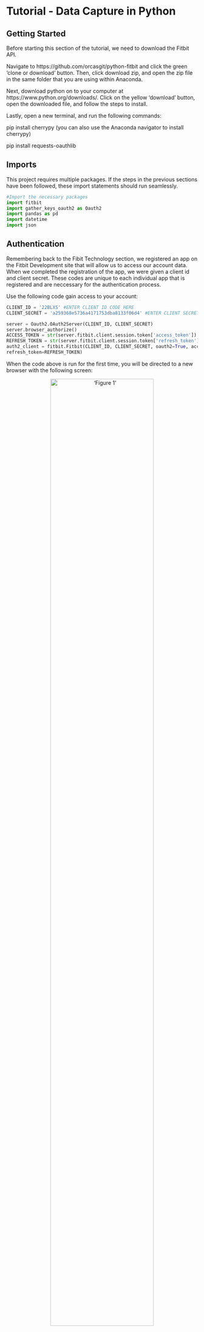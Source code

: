 # Tutorial - Data Capture in Python

## Getting Started

Before starting this section of the tutorial, we need to download the Fitbit API. 

Navigate to https://github.com/orcasgit/python-fitbit and click the green 'clone or download' button. Then, click download zip, and open the zip file in the same folder that you are using within Anaconda.

Next, download python on to your computer at https://www.python.org/downloads/. Click on the yellow 'download' button, open the downloaded file, and follow the steps to install.

Lastly, open a new terminal, and run the following commands:

pip install cherrypy (you can also use the Anaconda navigator to install cherrypy)

pip install requests-oauthlib  

## Imports

This project requires multiple packages. If the steps in the previous sections have been followed, these import statements should run seamlessly.

```python
#Import the necessary packages
import fitbit
import gather_keys_oauth2 as Oauth2
import pandas as pd 
import datetime
import json
```

## Authentication

Remembering back to the Fibit Technology section, we registered an app on the Fitbit Development site that will allow us to access our account data. When we completed the registration of the app, we were given a client id and client secret. These codes are unique to each individual app that is registered and are neccessary for the authentication process.

Use the following code gain access to your account:

```python
CLIENT_ID = '22BLXS' #ENTER CLIENT ID CODE HERE 
CLIENT_SECRET = 'a259368e5736a4171753dba8133f06d4' #ENTER CLIENT SECRET CODE HERE

server = Oauth2.OAuth2Server(CLIENT_ID, CLIENT_SECRET)
server.browser_authorize()
ACCESS_TOKEN = str(server.fitbit.client.session.token['access_token'])
REFRESH_TOKEN = str(server.fitbit.client.session.token['refresh_token'])
auth2_client = fitbit.Fitbit(CLIENT_ID, CLIENT_SECRET, oauth2=True, access_token=ACCESS_TOKEN,
refresh_token=REFRESH_TOKEN)
```

When the code above is run for the first time, you will be directed to a new browser with the following screen:

<center>!['Figure 1'](images/accessData.png){width=80%}</center>

Select 'Allow All' and then 'Allow'. Your browser will then display the follow:

<center>!['Figure 1'](images/done.png){width=80%}</center>

When you have reached this screen, the authentication is complete and you can now access your account data. According the fitbit documentation, you can access your data, by default, for 8 hours until you will have to reautheticate by running the authorization code above. 

## Accessing Data

Now that the authentication is complete, we can access our data. 

To start, we need to delcare a date to collect data from. Let's use today's date:

```python
today = str(datetime.datetime.now().strftime("%Y-%m-%d")) #todays date
```

Now we can view our 'activities' data for todays date. 

```python
activities = auth2_client.activities(date = today)
activities
```
Notice how the data is formatted in nested dictionary format, similar to json file format. Becuase of this format, we need to decompose the nested dictionaries to access our desired data.

For example, if we want to access the total distance traveled we can do the following:

```python
activities = auth2_client.activities(date = today)['summary']
totalDistance = activities['distances'][0]['distance']
```

To access today's steps:

```python
steps = activities['steps']
```

The process is almost identical for accessing other types of data (i.e. sleep, heart, and weight data).

## Processing Data

Because we are now familiar with the structure of of data, we can begin processing it!

To collect activities data:

```python
#gets all Activities Data
def getActivities(myDate): 
    activities = auth2_client.activities(date = myDate)['summary']

    totalDistance = activities['distances'][0]['distance']
    veryActiveDistance = activities['distances'][3]['distance']
    moderatleyActiveDistance = activities['distances'][4]['distance']
    lightlyActiveDistance = activities['distances'][5]['distance']
    veryActiveMinutes = activities['veryActiveMinutes']
    fairlyActiveMinutes = activities['fairlyActiveMinutes']
    lightlyActiveMinutes = activities['lightlyActiveMinutes']
    sedentaryMinutes = activities['sedentaryMinutes']
    floorsClimbed = activities['floors']
    daySteps =activities['steps']
    
    return totalDistance, veryActiveDistance, moderatleyActiveDistance, lightlyActiveDistance,   veryActiveMinutes, fairlyActiveMinutes, lightlyActiveMinutes, sedentaryMinutes, floorsClimbed, daySteps
```

To collect sleep data:

```python
#gets all Sleep data
def getSleep(myDate): 
    nightSleep = auth2_client.sleep(date = myDate)['sleep']
    
    sleepEfficiency = None
    minutesAsleep = None
    
    if len(nightSleep) != 0:
        sleepEfficiency = nightSleep[0]['efficiency']
        minutesAsleep = nightSleep[0]['minutesAsleep']
        
    return sleepEfficiency, minutesAsleep
```

To collect heart data:

```python
#gets all Heart Data
def getHeart(myDate): 
        heartRates = auth2_client.intraday_time_series('activities/heart', base_date=myDate, detail_level='1sec')['activities-heart'][0]['value']

        HRrange30to100 = None
        HRrange100to140 = None
        HRrange140to170 = None
        HRrange170to220 = None
        avgRestingHR = None
        
        if len(heartRates) == 3:
            HRrange30to100 = heartRates['heartRateZones'][0]['minutes']
            HRrange100to140 = heartRates['heartRateZones'][1]['minutes']
            HRrange140to170 = heartRates['heartRateZones'][2]['minutes']
            HRrange170to220 = heartRates['heartRateZones'][3]['minutes']
            avgRestingHR = heartRates['restingHeartRate']
            
        return HRrange30to100, HRrange100to140, HRrange140to170, HRrange170to220, avgRestingHR
```

To collect weight data:

```python
#gets all Weight Data
def getWeight(myDate):
    grabWeight = auth2_client.get_bodyweight(base_date = myDate)['weight']
    weight = None
    BMI = None
    if len(grabWeight) > 0:
        weight = grabWeight[0]['weight']
        BMI = grabWeight[0]['bmi']
        
    return weight, BMI
```

Now that we have the functions to capture the data, we can process our data with a pandas data frame:

```python
#creates empty data frame
biometricDF = pd.DataFrame(columns=["Date", "Steps", "Floors Climbed", "Total Miles", "Lightly Active Miles", 
                                    "Moderately Active Miles", "Very Active Miles", "Sedentary Minutes", 
                                    "Lightly Active Minutes", "Fairly Active Minutes", "Very Active Minutes", 
                                    "HR 30-100 Minutes", "HR 100-140 Minutes", "HR 140-170 Minutes", 
                                    "HR 170-220 Minutes", "Average Resting HR"])
```

Next, we will need a function to collect all the data togother and place it into a data frame:

```python
#adds data to data frame
def getBiometricData(myDF, myDate):
    totalDistance, veryActiveDistance, moderatleyActiveDistance, lightlyActiveDistance, veryActiveMinutes, fairlyActiveMinutes, lightlyActiveMinutes, sedentaryMinutes, floorsClimbed, daySteps = getActivities(myDate)
    
    sleepEfficiency, minutesAsleep = getSleep(myDate)
    
    HRrange30to100, HRrange100to140, HRrange140to170, HRrange170to220, avgRestingHR = getHeart(myDate)
    weight, BMI = getWeight(myDate)
    
    todaysData = {"Date" : myDate, "Steps" : daySteps, "Floors Climbed" : floorsClimbed, "Total Miles": totalDistance, "Lightly Active Miles": lightlyActiveDistance, "Moderately Active Miles" : moderatleyActiveDistance, "Very Active Miles" : veryActiveDistance, "Sedentary Minutes": sedentaryMinutes, "Lightly Active Minutes": lightlyActiveMinutes, "Fairly Active Minutes" : fairlyActiveMinutes, "Very Active Minutes" : veryActiveMinutes,"HR 30-100 Minutes" : HRrange30to100, "HR 100-140 Minutes": HRrange100to140, "HR 140-170 Minutes" : HRrange140to170, "HR 170-220 Minutes" : HRrange170to220, "Average Resting HR": avgRestingHR, "Sleep Efficiency" : sleepEfficiency, "Weight" : weight, "Minutes Alseep" : minutesAsleep, "BMI" : BMI}

    biometricDF = myDF.append(todaysData, ignore_index=True)

    return biometricDF
```

And, finally, creating the database with todays data:

```python
biometricDF = getBiometricData(biometricDF, today) #append to data frame
biometricDF
```

## Storing Data
This process can be replicated each day so data must be stored appropriately. To start, we can export our data frame to a csv file and save the files to our current directory like this:

```python
biometricDF.to_csv('./' + today + '.csv')
```

In the following chapters of this tutorial, we will learn how to concatenate the indiviudal daily csv files into one master file as well as storing the data into a a SQL database!
